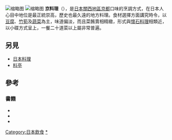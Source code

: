 {{Expand Japanese|京料理}}
[[File:Kyoto_Morning_Yudofu.jpg|缩略图]]
[[File:Rice_porridge_breakfast_by_Vicky_f04_in_Kyoto.jpg|缩略图]]
'''京料理'''（{{jpn|j=京料理|hg=きょうりょうり|rm=Kyōryōri}}），是[[日本|日本]][[關西地區|關西地區]][[京都|京都]]口味的烹調方式，在日本人心目中地位是最正統崇高，歷史也最久遠的地方料理。食材選擇方面講究時令，以[[豆腐|豆腐]]、[[竹筍|竹筍]]及[[蔬菜|蔬菜]]為主，味道偏淡，而且菜餚賣相精緻，形式與[[懷石料理|懷石料理]]相類近，以小碟方式呈上，一餐二十道菜以上屬非常普遍。

==另見==
*[[日本料理|日本料理]]
*[[料亭|料亭]]

== 參考 ==
{{reflist}}

=== 書籍 ===
* {{Cite book|author=熊倉功夫|year=2007|title=日本料理の歴史|publisher=吉川弘文館|isbn=978-4-642-05645-8}}{{ja}}
* {{Cite book|author=原田信男|year=2005|title=和食と日本文化|publisher=小学館|isbn=4-09-387609-6}}{{ja}}
* {{Cite book|author=門上武司|year=2001|title=京料理、おあがりやす|publisher=廣済堂出版|isbn=4-331-50759-9}}{{ja}}

[[Category:日本飲食|Category:日本飲食]]
[[Category:京都府饮食文化|*]]